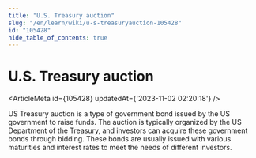 ```yaml
---
title: "U.S. Treasury auction"
slug: "/en/learn/wiki/u-s-treasuryauction-105428"
id: "105428"
hide_table_of_contents: true
---
```



# U.S. Treasury auction

<ArticleMeta id={105428} updatedAt={'2023-11-02 02:20:18'} />
<div className='border-solid border-b border-t-0 my-4 border-[var(--ifm-color-gray-300)]' />

US Treasury auction is a type of government bond issued by the US government to raise funds. The auction is typically organized by the US Department of the Treasury, and investors can acquire these government bonds through bidding. These bonds are usually issued with various maturities and interest rates to meet the needs of different investors.
